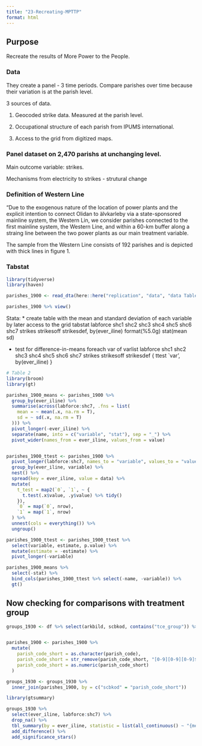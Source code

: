 ```yaml
---
title: "23-Recreating-MPTTP"
format: html
---
```


## Purpose

Recreate the results of More Power to the People.

### Data

They create a panel - 3 time periods. Compare parishes over time because their variation is at the parish level.

3 sources of data. 

1. Geocoded strike data. Measured at the parish level.

2. Occupational structure of each parish from IPUMS international.

3. Access to the grid from digitized maps.

### Panel dataset on 2,470 parishs at unchanging level.

Main outcome variable: strikes. 

Mechanisms from electricity to strikes - strutural change

### Definition of Western Line

"Due to the exogenous nature of the location of power plants and the explicit intention to connect Olidan to älvkarleby via a state-sponsored mainline system, the Western Lin, we consider parishes connected to the first mainline system, the Western Line, and within a 60-km buffer along a straing line between the two power plants as our main treatment variable. 

The sample from the Western Line consists of 192 parishes and is depicted with thick lines in figure 1.

### Tabstat

```r
library(tidyverse)
library(haven)

parishes_1900 <- read_dta(here::here("replication", "data", "data Table 2.dta"))

parishes_1900 %>% view()
```

Stata:
* create table with the mean and standard deviation of each variable by later access to the grid
tabstat labforce shc1 shc2 shc3 shc4 shc5 shc6 shc7 strikes strikesoff strikesdef, by(ever_iline) format(%5.0g) stat(mean sd)

* test for difference-in-means 
foreach var of varlist labforce shc1 shc2 shc3 shc4 shc5 shc6 shc7 strikes strikesoff strikesdef {
ttest `var', by(ever_iline) 
}

```r
# Table 2
library(broom)
library(gt)

parishes_1900_means <- parishes_1900 %>%
  group_by(ever_iline) %>%
  summarise(across(labforce:shc7, .fns = list(
    mean = ~ mean(.x, na.rm = T),
    sd = ~ sd(.x, na.rm = T)
  ))) %>%
  pivot_longer(-ever_iline) %>%
  separate(name, into = c("variable", "stat"), sep = "_") %>%
  pivot_wider(names_from = ever_iline, values_from = value)


parishes_1900_ttest <- parishes_1900 %>%
  pivot_longer(labforce:shc7, names_to = "variable", values_to = "value") %>%
  group_by(ever_iline, variable) %>%
  nest() %>%
  spread(key = ever_iline, value = data) %>%
  mutate(
    t_test = map2(`0`, `1`, ~ {
      t.test(.x$value, .y$value) %>% tidy()
    }),
    `0` = map(`0`, nrow),
    `1` = map(`1`, nrow)
  ) %>%
  unnest(cols = everything()) %>%
  ungroup()

parishes_1900_ttest <- parishes_1900_ttest %>%
  select(variable, estimate, p.value) %>%
  mutate(estimate = -estimate) %>%
  pivot_longer(-variable)

parishes_1900_means %>%
  select(-stat) %>%
  bind_cols(parishes_1900_ttest %>% select(-name, -variable)) %>%
  gt()


```


## Now checking for comparisons with treatment group

```r
groups_1930 <- df %>% select(arkbild, scbkod, contains("tce_group")) %>% distinct()


parishes_1900 <- parishes_1900 %>%
  mutate(
    parish_code_short = as.character(parish_code),
    parish_code_short = str_remove(parish_code_short, "[0-9][0-9][0-9]$"),
    parish_code_short = as.numeric(parish_code_short)
  )

groups_1930 <- groups_1930 %>% 
  inner_join(parishes_1900, by = c("scbkod" = "parish_code_short"))
```


```r
library(gtsummary)

groups_1930 %>%
  select(ever_iline, labforce:shc7) %>%
  drop_na() %>%
  tbl_summary(by = ever_iline, statistic = list(all_continuous() ~ "{mean} ({sd})", all_categorical() ~ "{n} ({p}%)")) %>%
  add_difference() %>%
  add_significance_stars()
```

